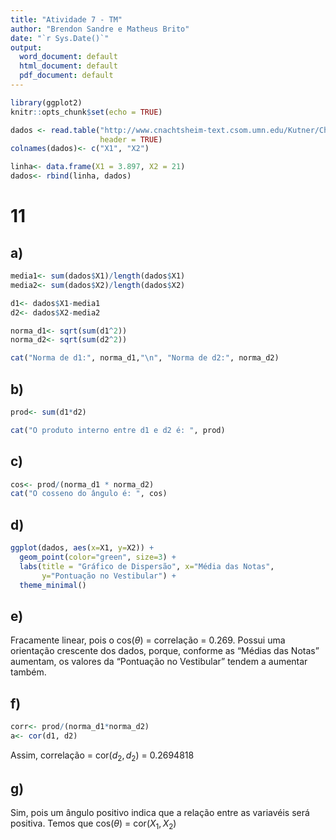```yaml
---
title: "Atividade 7 - TM"
author: "Brendon Sandre e Matheus Brito"
date: "`r Sys.Date()`"
output:
  word_document: default
  html_document: default
  pdf_document: default
---
```


```r
library(ggplot2)
knitr::opts_chunk$set(echo = TRUE)

```


```r
dados <- read.table("http://www.cnachtsheim-text.csom.umn.edu/Kutner/Chapter%20%201%20Data%20Sets/CH01PR19.txt",
                    header = TRUE)
colnames(dados)<- c("X1", "X2")

linha<- data.frame(X1 = 3.897, X2 = 21)
dados<- rbind(linha, dados)
```
# 11
## a)
```r
media1<- sum(dados$X1)/length(dados$X1)
media2<- sum(dados$X2)/length(dados$X2)

d1<- dados$X1-media1
d2<- dados$X2-media2

norma_d1<- sqrt(sum(d1^2))
norma_d2<- sqrt(sum(d2^2))

cat("Norma de d1:", norma_d1,"\n", "Norma de d2:", norma_d2)
```

## b)
```r

prod<- sum(d1*d2)

cat("O produto interno entre d1 e d2 é: ", prod)
```


## c)

```r

cos<- prod/(norma_d1 * norma_d2)
cat("O cosseno do ângulo é: ", cos)


```

## d)
```r
ggplot(dados, aes(x=X1, y=X2)) +
  geom_point(color="green", size=3) +
  labs(title = "Gráfico de Dispersão", x="Média das Notas",
       y="Pontuação no Vestibular") +
  theme_minimal()
```

## e)

Fracamente linear, pois o cos($\theta$) = correlação = 0.269.
Possui uma orientação crescente dos dados, porque, conforme as "Médias das Notas" aumentam, os valores da "Pontuação no Vestibular" tendem a aumentar também.

## f)
```r
corr<- prod/(norma_d1*norma_d2)
a<- cor(d1, d2)
```

Assim, correlação = cor($d_{2}, d_{2}$) = 0.2694818

## g)
Sim, pois um ângulo positivo indica que a relação entre as variavéis será positiva. Temos que cos($\theta$) = cor($X_{1}, X_{2}$)
